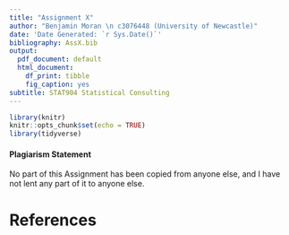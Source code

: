 ```yaml
---
title: "Assignment X"
author: "Benjamin Moran \n c3076448 (University of Newcastle)"
date: 'Date Generated: `r Sys.Date()`'
bibliography: AssX.bib
output:
  pdf_document: default
  html_document:
    df_print: tibble
    fig_caption: yes
subtitle: STAT904 Statistical Consulting
---
```


```r
library(knitr)
knitr::opts_chunk$set(echo = TRUE)
library(tidyverse)
```

#### Plagiarism Statement 
No part of this Assignment has been copied from anyone else, and I have not lent any part of it to anyone else.


# References
